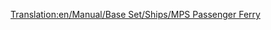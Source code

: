 [[Translation:en/Manual/Base Set/Ships/MPS Passenger Ferry]]

{{nl/Manual/Base Set/Ships/Schepen|Afbeelding=[[File:en/Manual/Base Set/Ships/Ferry.png|MPS Passenger Ferry]]
|Naam=MPS Passenger Ferry
|Kosten=£18,279 ($36,558)
|Snelheid=32 km/h (20 mph)
|Onderhoudskosten=£1,476 ($2,952)
|Ontworpen=1926 	
|Levensduur=30
|Capaciteit=100 passagiers
|Omschrijving=De MPS veerboot is een trage passagiersveerboot ontworpen voor verbindingen tussen 2 havens.
|Real-life=Fictief. MPS is simpelweg een acroniem voor Microprose, De originele Transport Tycoon's uitgever.
}}